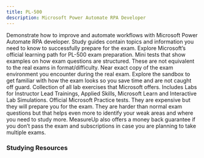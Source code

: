 ```yaml
---
title: PL-500
description: Microsoft Power Automate RPA Developer
---
```



<Card title="Get Started" icon="star">
  <LinkCard title="Exam PL-500: Microsoft Power Automate RPA Developer" href="https://learn.microsoft.com/en-us/credentials/certifications/power-automate-rpa-developer-associate/?practice-assessment-type=certification?WT.mc_id=studentamb_165290" target="_blank"/>
      Demonstrate how to improve and automate workflows with Microsoft Power Automate RPA developer.
  <LinkCard title="PL-500 Study Guide" href="https://learn.microsoft.com/en-us/credentials/certifications/resources/study-guides/pl-500?WT.mc_id=studentamb_165290" target="_blank"/>
      Study guides contain topics and information you need to know to successfully prepare for the exam.
  <LinkCard title="Microsoft Learn" href="https://learn.microsoft.com/en-us/training/courses/pl-500t00/?WT.mc_id=studentamb_165290" target="_blank"/>
      Explore Microsoft’s official learning path for PL-500 exam preparation.
  <LinkCard title="Practice Assessment" href="https://learn.microsoft.com/en-us/credentials/certifications/exams/pl-500/practice/assessment?assessment-type=practice&assessmentId=74&WT.mc_id=studentamb_165290" target="_blank"/>
      Mini tests that show examples on how exam questions are structured. These are not equivalent to the real exams in format/difficulty.
  <LinkCard title="Exam Sandbox" href="https://aka.ms/examdemo" target="_blank"/>
      Near exact copy of the exam environment you encounter during the real exam. Explore the sandbox to get familiar with how the exam looks so you save time and are not caught off guard.
  <LinkCard title="Exam Labs" href="https://certs.msfthub.wiki/labs/pl-500labs" target="_blank"/>
      Collection of all lab exercises that Microsoft offers. Includes Labs for Instructor Lead Trainings, Applied Skills, Microsoft Learn and Interactive Lab Simulations.
</Card>

<Card title="MeasureUp Practice Tests" icon="open-book">
  <LinkCard title="MeasureUp Practice Test" href="https://www.measureup.com/microsoft-practice-test-pl-500-power-automate-rpa-developer.html#u44" target="_blank"/>
  <LinkCard title="MeasureUp Subscriptions" href="https://www.measureup.com/subscription-plans-for-individuals#u44" target="_blank"/>
      Official Microsoft Practice tests. They are expensive but they will prepare you for the exam. They are harder than normal exam questions but that helps 
      even more to identify your weak areas and where you need to study more. MeasureUp also offers a money back guarantee if you don’t pass the exam and subscriptions in case you are planning to take multiple exams.
</Card>

### Studying Resources

<Tabs>

  <TabItem label="Text">
  <CardGrid>
    <LinkCard title="Microsoft Learn" href="https://learn.microsoft.com/en-us/training/courses/pl-500t00/?WT.mc_id=studentamb_165290" target="_blank"/>
  </CardGrid>
  </TabItem>

  <TabItem label="Videos">
  <CardGrid>
  </CardGrid>
  </TabItem>

  <TabItem label="Tests">
  <CardGrid>
    <LinkCard title="MeasureUp Practice Tests" href="https://www.measureup.com/microsoft-practice-test-pl-500-power-automate-rpa-developer.html#u44" target="_blank"/>
    <LinkCard title="Practice Assessment" href="https://learn.microsoft.com/en-us/credentials/certifications/exams/pl-500/practice/assessment?assessment-type=practice&assessmentId=74&WT.mc_id=studentamb_165290" target="_blank"/>
  </CardGrid>
  </TabItem>

  <TabItem label="Paid">
  <CardGrid>
    <LinkCard title="Microsoft's Official Coursera Course" href="https://www.coursera.org/professional-certificates/microsoft-cybersecurity-analyst" target="_blank"/>
</CardGrid>
  </TabItem>

  <TabItem label="Misc">
  <CardGrid>
  </CardGrid>
  </TabItem>
</Tabs>
